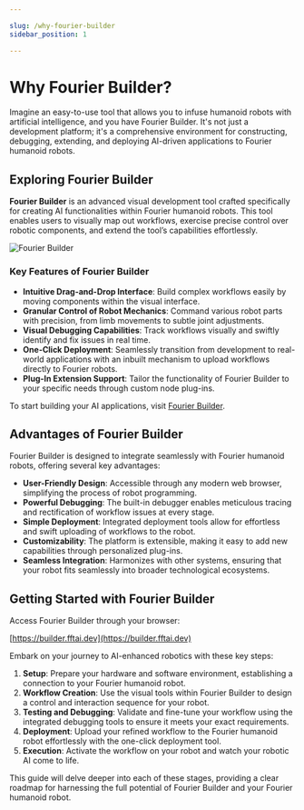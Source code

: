 ```yaml
---

slug: /why-fourier-builder
sidebar_position: 1

---
```


# Why Fourier Builder?

Imagine an easy-to-use tool that allows you to infuse humanoid robots with artificial intelligence, and you have Fourier Builder. It's not just a development platform; it's a comprehensive environment for constructing, debugging, extending, and deploying AI-driven applications to Fourier humanoid robots.

## Exploring Fourier Builder

**Fourier Builder** is an advanced visual development tool crafted specifically for creating AI functionalities within Fourier humanoid robots. This tool enables users to visually map out workflows, exercise precise control over robotic components, and extend the tool’s capabilities effortlessly.

![Fourier Builder](/img/ui-layout.png)

### Key Features of Fourier Builder

- **Intuitive Drag-and-Drop Interface**: Build complex workflows easily by moving components within the visual interface.
- **Granular Control of Robot Mechanics**: Command various robot parts with precision, from limb movements to subtle joint adjustments.
- **Visual Debugging Capabilities**: Track workflows visually and swiftly identify and fix issues in real time.
- **One-Click Deployment**: Seamlessly transition from development to real-world applications with an inbuilt mechanism to upload workflows directly to Fourier robots.
- **Plug-In Extension Support**: Tailor the functionality of Fourier Builder to your specific needs through custom node plug-ins.

To start building your AI applications, visit [Fourier Builder](https://builder.fftai.dev).

## Advantages of Fourier Builder

Fourier Builder is designed to integrate seamlessly with Fourier humanoid robots, offering several key advantages:

- **User-Friendly Design**: Accessible through any modern web browser, simplifying the process of robot programming.
- **Powerful Debugging**: The built-in debugger enables meticulous tracing and rectification of workflow issues at every stage.
- **Simple Deployment**: Integrated deployment tools allow for effortless and swift uploading of workflows to the robot.
- **Customizability**: The platform is extensible, making it easy to add new capabilities through personalized plug-ins.
- **Seamless Integration**: Harmonizes with other systems, ensuring that your robot fits seamlessly into broader technological ecosystems.

## Getting Started with Fourier Builder

Access Fourier Builder through your browser:

[https://builder.fftai.dev](https://builder.fftai.dev)

Embark on your journey to AI-enhanced robotics with these key steps:

1. **Setup**: Prepare your hardware and software environment, establishing a connection to your Fourier humanoid robot.
2. **Workflow Creation**: Use the visual tools within Fourier Builder to design a control and interaction sequence for your robot.
3. **Testing and Debugging**: Validate and fine-tune your workflow using the integrated debugging tools to ensure it meets your exact requirements.
4. **Deployment**: Upload your refined workflow to the Fourier humanoid robot effortlessly with the one-click deployment tool.
5. **Execution**: Activate the workflow on your robot and watch your robotic AI come to life.

This guide will delve deeper into each of these stages, providing a clear roadmap for harnessing the full potential of Fourier Builder and your Fourier humanoid robot.
